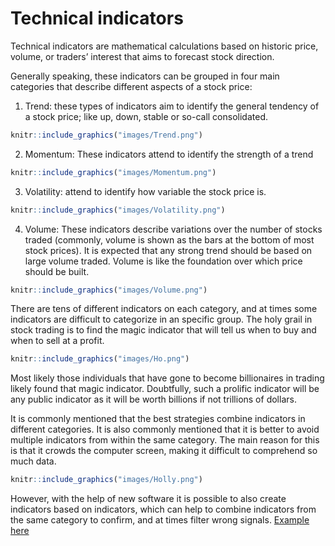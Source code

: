 # Technical indicators {}

Technical indicators are mathematical calculations based on historic price, volume, or traders' interest that aims to forecast stock direction.

Generally speaking, these indicators can be grouped in four main categories that describe different aspects of a stock price:

1) Trend: these types of indicators aim to identify the general tendency of a stock price; like up, down,  stable or so-call consolidated.

```r
knitr::include_graphics("images/Trend.png")
```

2) Momentum: These indicators attend to identify the strength of a trend
```r
knitr::include_graphics("images/Momentum.png")
```

3) Volatility:  attend to identify how variable the stock price is.
```r
knitr::include_graphics("images/Volatility.png")
```

4) Volume: These indicators describe variations over the number of stocks traded (commonly, volume is shown as the bars at the bottom of most stock prices).  It is expected that any strong trend should be based on large volume traded. Volume is like the foundation over which price should be built.
```r
knitr::include_graphics("images/Volume.png")
```

There are tens of different indicators on each category, and at times some indicators are difficult to categorize in an specific group. The holy grail in stock trading is to find the magic indicator that will tell us when to buy and when to sell at a profit.

```r
knitr::include_graphics("images/Ho.png")
```

Most likely those individuals that have gone to become billionaires in trading likely found that magic indicator. Doubtfully, such a prolific indicator will be any public indicator as it will be worth billions if not trillions of dollars.

It is commonly mentioned that the best strategies combine indicators in different categories. It is also commonly mentioned that it is better to avoid multiple indicators from within the same category. The main reason for this is that it crowds the computer screen, making it difficult to comprehend so much data. 

```r
knitr::include_graphics("images/Holly.png")
```

However, with the help of new software it is possible to also create indicators based on indicators, which can help to combine indicators from the same category to confirm, and at times filter wrong signals.  [Example here](https://currency.com/awesome-oscillator-vs-macd)

